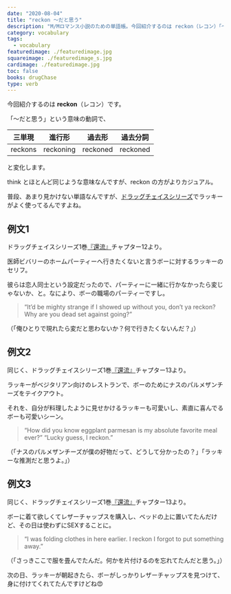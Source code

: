 ```yaml
---
date: "2020-08-04"
title: "reckon ～だと思う"
description: "M/Mロマンス小説のための単語帳。今回紹介するのは reckon（レコン）「～だと思う」という意味の動詞です。"
category: vocabulary
tags:
  - vocabulary
featuredimage: ./featuredimage.jpg
squareimage: ./featuredimage_s.jpg
cardimage: ./featuredimage.jpg
toc: false
books: drugChase
type: verb
---
```



今回紹介するのは __reckon__（レコン）です。  

「～だと思う」という意味の動詞で、

|三単現|進行形|過去形|過去分詞|
|---|---|---|---|
|reckons|reckoning|reckoned|reckoned|

と変化します。

think とほとんど同じような意味なんですが、reckon の方がよりカジュアル。

普段、あまり見かけない単語なんですが、[ドラッグチェイスシリーズ](/tags/drug-chase)でラッキーがよく使ってるんですよね。

## 例文1

ドラッグチェイスシリーズ1巻[『還流』](/mm-romance/the-mermaid-murders/)チャプター12より。

医師ビバリーのホームパーティーへ行きたくないと言うボーに対するラッキーのセリフ。

彼らは恋人同士という設定だったので、パーティーに一緒に行かなかったら変じゃないか、と。なにより、ボーの職場のパーティーですし。

<Blockquote srcName="Diversion (Diversion #1)" srcURL="https://amzn.to/33hyh6a" book>
“It’d be mighty strange if I showed up without you, don’t ya reckon? Why are you dead set against going?”
</Blockquote>

<p className="translation">（「俺ひとりで現れたら変だと思わないか？何で行きたくないんだ？」）</p>

## 例文2

同じく、ドラッグチェイスシリーズ1巻[『還流』](/mm-romance/the-mermaid-murders/)チャプター13より。

ラッキーがベジタリアン向けのレストランで、ボーのためにナスのパルメザンチーズをテイクアウト。

それを、自分が料理したように見せかけるラッキーも可愛いし、素直に喜んでるボーも可愛いシーン。

<Blockquote srcName="Diversion (Diversion #1)" srcURL="https://amzn.to/33hyh6a" book>
“How did you know eggplant parmesan is my absolute favorite meal ever?” “Lucky guess, I reckon.”
</Blockquote>

<p className="translation">（「ナスのパルメザンチーズが僕の好物だって、どうして分かったの？」「ラッキーな推測だと思うよ。」）</p>

## 例文3

同じく、ドラッグチェイスシリーズ1巻[『還流』](/mm-romance/the-mermaid-murders/)チャプター13より。

ボーに着て欲しくてレザーチャップスを購入し、ベッドの上に置いてたんだけど、その日は使わずにSEXすることに。

<Blockquote srcName="Diversion (Diversion #1)" srcURL="https://amzn.to/33hyh6a" book>
“I was folding clothes in here earlier. I reckon I forgot to put something away.”
</Blockquote>

<p className="translation">（「さっきここで服を畳んでたんだ。何かを片付けるのを忘れてたんだと思う。」）</p>

次の日、ラッキーが朝起きたら、ボーがしっかりレザーチャップスを見つけて、身に付けてくれてたんですけどね😍

<VocabularyFooter book="diversion" />
